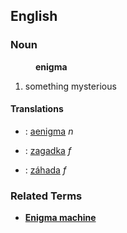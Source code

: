 ==English==
===Noun===
:'''enigma'''
# something mysterious
====Translations====
*{{la}}: [[aenigma]] ''n''
*{{pl}}: [[zagadka#Polish|zagadka]] ''f''
*{{sk}}: [[záhada#Slovak|záhada]] ''f''

===Related Terms===
*'''[[Enigma machine]]'''